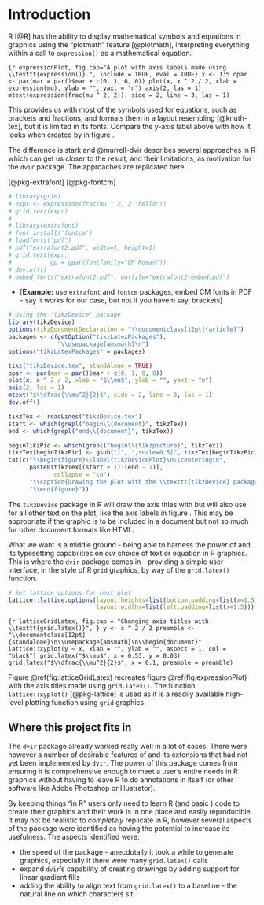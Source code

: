 \newpage{}

# Introduction

R [@R] has the ability to display mathematical symbols and equations in graphics using the "plotmath" feature [@plotmath], interpreting everything within a call to `expression()` as a mathematical equation.

<!--- 

Need to think of a better example than this one, ideally one that brings in our x - mu somehow 

Redo this plot with lattice?

CHECK - that I haven't confused axis labela and axis titles... should be axis titles!
--->

```{r expressionPlot, fig.cap="A plot with axis labels made using \\texttt{expression()}.", include = TRUE, eval = TRUE}
x <- 1:5
opar <- par(mar = par()$mar + c(0, 1, 0, 0))
plot(x, x ^ 2 / 2, xlab = expression(mu), ylab = "", yaxt = "n")
axis(2, las = 1)
mtext(expression(frac(mu ^ 2, 2)), side = 2, line = 3, las = 1)
```

This provides us with most of the symbols used for equations, such as brackets and fractions, and formats them in a layout resembling \TeX{} [@knuth-tex], but it is limited in its fonts. Compare the y-axis label above with how it looks when created by \LaTeX{} in figure \ref{muOver2}.

\begin{figure}\label{muOver2}
\begin{equation*}
\dfrac{\mu^2}{2}
\end{equation*}
\caption{The \(y\)-axis label from above, when created in \LaTeX}
\end{figure}

<!---
Use this code for above example, just need to find a way to caption and reference it. Also delete image from figures folder when done



could use \[\dfrac{\mu^2}{2}\] if that was easier too?
--->

The difference is stark and @murrell-dvir describes several approaches in R which can get us closer to the \LaTeX{} result, and their limitations, as motivation for the `dvir` package. The approaches are replicated here.

[@pkg-extrafont]
[@pkg-fontcm]
```{r}
# library(grid)
# expr <- expression(frac(mu ^ 2, 2 "hello"))
# grid.text(expr)
# 
# library(extrafont)
# font_install('fontcm')
# loadfonts("pdf")
# pdf("extrafont2.pdf", width=1, height=1)
# grid.text(expr,
#           gp = gpar(fontfamily="CM Roman"))
# dev.off()
# embed_fonts("extrafont2.pdf", outfile="extrafont2-embed.pdf")

```

<!---

Do plot with type = "l"?
--->


<!--- 
for these examples following, say that Paul's report descirbes the limitations of these approaches, and replicate the examples



FOR THIS, SAY IT WORKS FOR OUR LABEL, BUT DOESN"T WITH OTHER THINGS, LIKE THE BRACKETS
--->
  - [**Example:** use `extrafont` and `fontcm` packages, embed CM fonts in PDF - say it works for our case, but not if you havem say, brackets]

```{r results = FALSE}
# Using the 'tikzDevice' package
library(tikzDevice)
options(tikzDocumentDeclaration = "\\documentclass[12pt]{article}")
packages <- c(getOption("tikzLatexPackages"),
              "\\usepackage{amsmath}\n")
options("tikzLatexPackages" = packages) 

tikz("tikzDevice.tex", standAlone = TRUE)
opar <- par(mar = par()$mar + c(0, 1, 0, 0))
plot(x, x ^ 2 / 2, xlab = "$\\mu$", ylab = "", yaxt = "n")
axis(2, las = 1)
mtext("$\\dfrac{\\mu^2}{2}$", side = 2, line = 3, las = 1)
dev.off()
```

<!---
Try get scaling a bit better in this tikz one, to better match the original plot? Or make the earlier one square! (this is probably easier)

Try make the plots all same size (like same sqize square) too!
--->

```{r echo = FALSE, results = "asis"}
tikzTex <- readLines("tikzDevice.tex")
start <- which(grepl("begin\\{document}", tikzTex))
end <- which(grepl("end\\{document}", tikzTex))

beginTikzPic <- which(grepl("begin\\{tikzpicture}", tikzTex))
tikzTex[beginTikzPic] <- gsub("]", ",scale=0.5]", tikzTex[beginTikzPic])
cat(c("\\begin{figure}\\label{tikzDevicePlot}\n\\centering\n", 
      paste0(tikzTex[(start + 1):(end - 1)], 
             collapse = "\n"),
      "\\caption{Drawing the plot with the \\texttt{tikzDevice} package}\n",
      "\\end{figure}"))
```

The `tikzDevice` package in R will draw the axis titles with \TeX{} but will also use \TeX{} for all other text on the plot, like the axis labels in figure \ref{tikzDevicePlot}. This may be appropriate if the graphic is to be included in a \TeX{} document but not so much for other document formats like HTML.

What we want is a middle ground - being able to harness the power of \TeX{} and its typesetting capabilities on *our* choice of text or equation in R graphics. This is where the `dvir` package comes in - providing a simple user interface, in the style of R `grid` graphics, by way of the `grid.latex()` function.

<!---
For lattice plot, remember tick marks on top and side.... remove if have time....

For lattice plot, need to see if can correctly find x and y locations relative to other stuff in the plot, rather than guessing and checking these exact values, at least navigate to other viewports? (try grid.force() maybe, and make a coloured rectangle in each one)


DO I NEED TO USE LATTIVE F THIS?
--->
```{r, include = FALSE}
# Set lattice options for next plot
lattice::lattice.options(layout.heights=list(bottom.padding=list(x=1.5)),
                         layout.widths=list(left.padding=list(x=1.5)))
```

```{r latticeGridLatex, fig.cap = "Changing axis titles with \\texttt{grid.latex()}", }
y <- x ^ 2 / 2
preamble <- "\\documentclass[12pt]{standalone}\n\\usepackage{amsmath}\n\\begin{document}"
lattice::xyplot(y ~ x, xlab = "", ylab = "", aspect = 1, col = "black")
grid.latex("$\\mu$", x = 0.53, y = 0.03)
grid.latex("$\\dfrac{\\mu^2}{2}$", x = 0.1, preamble = preamble)
```

Figure \@ref(fig:latticeGridLatex) recreates figure \@ref(fig:expressionPlot) with the axis titles made using `grid.latex()`. The function `lattice::xyplot()` [@pkg-lattice] is used as it is a readily available high-level plotting function using `grid` graphics.

<!---
  - [**Example:** example of grid-based plot, changing labels and/or title with `grid.latex()`. Maybe ggplot2?]
  
  Nah - got the lattice plot of our example....
  --->

## Where this project fits in

The `dvir` package already worked really well in a lot of cases. There were however a number of desirable features of \TeX{} and its extensions that had not yet been implemented by `dvir`. The power of this package comes from ensuring it is comprehensive enough to meet a user's entire \TeX{} needs in R graphics without having to leave R to do annotations in \LaTeX{} itself (or other software like Adobe Photoshop or Illustrator). 

By keeping things "in R" users only need to learn R (and basic \TeX) code to create their graphics and their work is in one place and easily reproducible. It may not be realistic to *completely* replicate \TeX{} in R, however several aspects of the package were identified as having the potential to increase its usefulness. The aspects identified were:

* the speed of the package - anecdotally it took a while to generate graphics, especially if there were many `grid.latex()` calls
* expand `dvir`'s capability of creating \Tikz{} drawings by adding support for linear gradient fills
* adding the ability to align text from `grid.latex()` to a baseline - the natural line on which characters sit